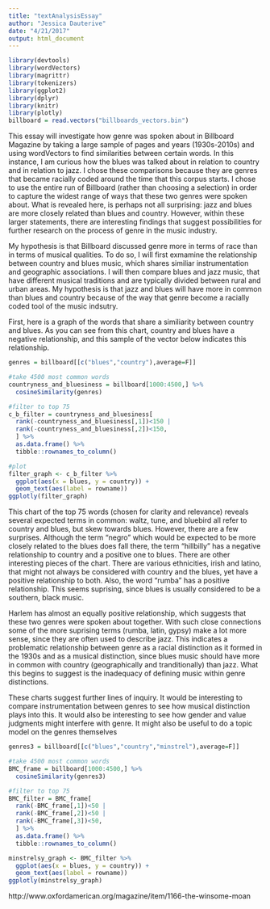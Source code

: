 ```yaml
---
title: "textAnalysisEssay"
author: "Jessica Dauterive"
date: "4/21/2017"
output: html_document
---
```

```r
library(devtools)
library(wordVectors)
library(magrittr)
library(tokenizers)
library(ggplot2)
library(dplyr)
library(knitr)
library(plotly)
billboard = read.vectors("billboards_vectors.bin")
```

This essay will investigate how genre was spoken about in Billboard Magazine by taking a large sample of pages and years (1930s-2010s) and using wordVectors to find similarities between certain words. In this instance, I am curious how the blues was talked about in relation to country and in relation to jazz. I chose these comparisons because they are genres that became racially coded around the time that this corpus starts. I chose to use the entire run of Billboard (rather than choosing a selection) in order to capture the widest range of ways that these two genres were spoken about. What is revealed here, is perhaps not all surprising: jazz and blues are more closely related than blues and country. However, within these larger statements, there are interesting findings that suggest possibilities for further research on the process of genre in the music industry.

My hypothesis is that Billboard discussed genre more in terms of race than in terms of musical qualities. To do so, I will first exmamine the relationship between country and blues music, which shares similiar instrumentation and geographic associations. I will then compare blues and jazz music, that have different musical traditions and are typically divided between rural and urban areas. My hypothesis is that jazz and blues will have more in common than blues and country because of the way that genre become a racially coded tool of the music indsutry.



First, here is a graph of the words that share a similiarity between country and blues. As you can see from this chart, country and blues have a negative relationship, and this sample of the vector below indicates this relationship. 
```r
genres = billboard[[c("blues","country"),average=F]]

#take 4500 most common words
countryness_and_bluesiness = billboard[1000:4500,] %>% 
  cosineSimilarity(genres)

#filter to top 75
c_b_filter = countryness_and_bluesiness[
  rank(-countryness_and_bluesiness[,1])<150 |
  rank(-countryness_and_bluesiness[,2])<150,
  ] %>% 
  as.data.frame() %>% 
  tibble::rownames_to_column()

#plot
filter_graph <- c_b_filter %>%
  ggplot(aes(x = blues, y = country)) +
  geom_text(aes(label = rowname)) 
ggplotly(filter_graph)
```


This chart of the top 75 words (chosen for clarity and relevance) reveals several expected terms in common: waltz, tune, and bluebird all refer to country and blues, but skew towards blues. However, there are a few surprises. Although the term "negro" which would be expected to be more closely related to the blues does fall there, the term "hillbilly" has a negative relationship to country and a positive one to blues. There are other interesting pieces of the chart. There are various ethnicities, irish and latino, that might not always be considered with country and the blues, yet have a positive relationship to both. Also, the word "rumba" has a positive relationship. This seems suprising, since blues is usually considered to be a southern, black music.



Harlem has almost an equally positive relationship, which suggests that these two genres were spoken about together. With such close connections some of the more suprising terms (rumba, latin, gypsy) make a lot more sense, since they are often used to describe jazz. This indicates a problematic relationship between genre as a racial distinction as it formed in the 1930s and as a musical distinction, since blues music should have more in common with country (geographically and tranditionally) than jazz. What this begins to suggest is the inadequacy of defining music within genre distinctions.

These charts suggest further lines of inquiry. It would be interesting to compare instrumentation between genres to see how musical distinction plays into this. It would also be interesting to see how gender and value judgments might interfere with genre. It might also be useful to do a topic model on the genres themselves 

```r
genres3 = billboard[[c("blues","country","minstrel"),average=F]]

#take 4500 most common words
BMC_frame = billboard[1000:4500,] %>% 
  cosineSimilarity(genres3)

#filter to top 75
BMC_filter = BMC_frame[
  rank(-BMC_frame[,1])<50 |
  rank(-BMC_frame[,2])<50 |
  rank(-BMC_frame[,3])<50,
  ] %>% 
  as.data.frame() %>% 
  tibble::rownames_to_column()

minstrelsy_graph <- BMC_filter %>% 
  ggplot(aes(x = blues, y = country)) +
  geom_text(aes(label = rowname)) 
ggplotly(minstrelsy_graph)
```


http://www.oxfordamerican.org/magazine/item/1166-the-winsome-moan 
